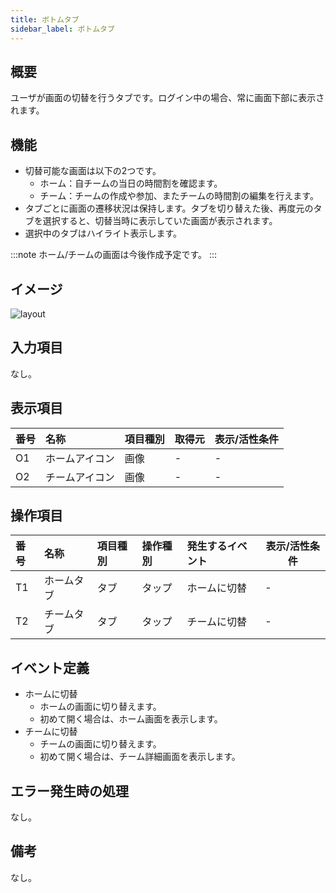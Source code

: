 ```yaml
---
title: ボトムタブ
sidebar_label: ボトムタブ
---
```

## 概要

ユーザが画面の切替を行うタブです。ログイン中の場合、常に画面下部に表示されます。

## 機能

- 切替可能な画面は以下の2つです。
  - ホーム：自チームの当日の時間割を確認ます。
  - チーム：チームの作成や参加、またチームの時間割の編集を行えます。
- タブごとに画面の遷移状況は保持します。タブを切り替えた後、再度元のタブを選択すると、切替当時に表示していた画面が表示されます。
- 選択中のタブはハイライト表示します。

:::note
ホーム/チームの画面は今後作成予定です。
:::

## イメージ

![layout](./layout.drawio.png)

## 入力項目

なし。

## 表示項目

| 番号 | 名称          | 項目種別    | 取得元               | 表示/活性条件                                 |
|:----|:--------------|:-----------|:--------------------|:--------------------------------------------|
| O1  | ホームアイコン   | 画像       | -                   | -                                           |
| O2  | チームアイコン   | 画像       | -                   | -                                           |

## 操作項目

| 番号 | 名称        | 項目種別    | 操作種別   | 発生するイベント   | 表示/活性条件                               |
|:----|:------------|:-----------|:----------|:----------------|-------------------------------------------|
| T1  | ホームタブ    | タブ       | タップ     | ホームに切替 | -                                          |
| T2  | チームタブ    | タブ       | タップ    | チームに切替 | -                                          |

## イベント定義

- ホームに切替
  - ホームの画面に切り替えます。
  - 初めて開く場合は、ホーム画面を表示します。
- チームに切替
  - チームの画面に切り替えます。
  - 初めて開く場合は、チーム詳細画面を表示します。

## エラー発生時の処理

なし。

## 備考

なし。
